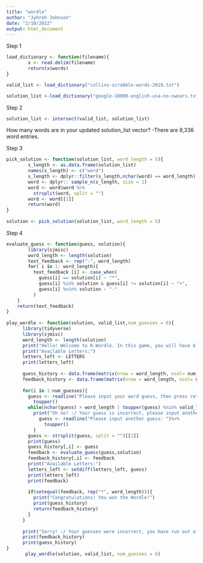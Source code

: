 ```yaml
---
title: "wordle"
author: "Jyhreh Johnson"
date: "2/10/2022"
output: html_document
---
```


Step 1
```r
load_dictionary <- function(filename){
        x <- read.delim(filename)
        return(x$words)
}
```

```r
valid_list <- load_dictionary("collins-scrabble-words-2019.txt")

solution_list <-load_dictionary("google-10000-english-usa-no-swears.txt")
```

Step 2
```r
solution_list <- intersect(valid_list, solution_list)
```
How many words are in your updated solution_list vector?
-There are 8,336 word entries.

Step 3
```r
pick_solution <- function(solution_list, word_length = 5){
        s_length <- as.data.frame(solution_list)
        names(s_length) <- c("word")
        s_length <- dplyr::filter(s_length,nchar(word) == word_length)
        word <- dplyr:: sample_n(s_length, size = 1)
        word <- word$word %>%
          strsplit(word, split = "")
        word <- word[[1]]
        return(word)
}
      
solution <- pick_solution(solution_list, word_length = 5)
```

Step 4
```r
evaluate_guess <- function(guess, solution){
        library(sjmisc)
        word_length <- length(solution)
        text_feedback <- rep("-", word_length)
        for( i in 1: word_length){
          text_feedback [i] <- case_when(
            guess[i] == solution[i] ~ "*",
            guess[i] %in% solution & guess[i] != solution[i] ~ "+",
            guess[i] %nin% solution ~ "-"
          )
    }
    return(text_feedback)
}
          
play_wordle <- function(solution, valid_list,num_guesses = 6){
      library(tidyverse)
      library(sjmisc)
      word_length <- length(solution)
      print("Hello! Welcome to R-Wordle. In this game, you will have 6 chances to guess the hidden 5 letter word. Good luck!")
      print("Available Letters:")
      letters_left <- LETTERS
      print(letters_left)
      
      guess_history <- data.frame(matrix(nrow = word_length, ncol= num_guesses))
      feedback_history <- data.frame(matrix(nrow = word_length, ncol= num_guesses))
      
      for(i in 1:num_guesses){
        guess <- readline("Please input your word guess, then press return/enter to submit your guess: ")%>%
          toupper()
        while(nchar(guess) > word_length | toupper(guess) %nin% valid_list){
          print("Oh no! :/ Your guess is incorrect, please input another guess.")
            guess <- readline("Please input another guess: ")%>%
              toupper()
          }
        guess <- strsplit(guess, split = "")[[1]]
        print(guess) 
        guess_history[,i] <- guess
        feedback <- evaluate_guess(guess,solution)
        feedback_history[,i] <- feedback
        print("Available Letters:")
        letters_left <- setdiff(letters_left, guess)
        print(letters_left)
        print(feedback)
        
        if(setequal(feedback, rep("*", word_length))){
          print("Congratulations! You won the Wordle!")
          print(guess_history)
          return(feedback_history)
        }
      }
      
      print("Sorry! :/ Your guesses were incorrect, you have run out of chances.")
      print(feedback_history)
      print(guess_history)
}
       play_wordle(solution, valid_list, num_guesses = 6)
```